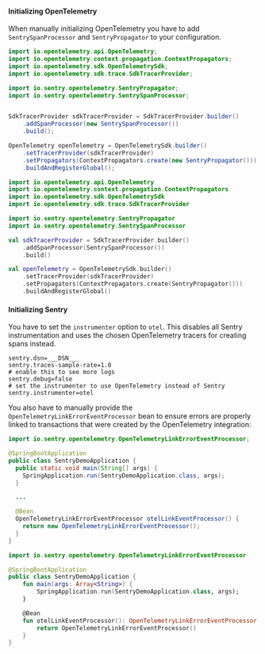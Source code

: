 #### Initializing OpenTelemetry

When manually initializing OpenTelemetry you have to add `SentrySpanProcessor` and `SentryPropagator` to your configuration.

```java {tabTitle: Java}
import io.opentelemetry.api.OpenTelemetry;
import io.opentelemetry.context.propagation.ContextPropagators;
import io.opentelemetry.sdk.OpenTelemetrySdk;
import io.opentelemetry.sdk.trace.SdkTracerProvider;

import io.sentry.opentelemetry.SentryPropagator;
import io.sentry.opentelemetry.SentrySpanProcessor;


SdkTracerProvider sdkTracerProvider = SdkTracerProvider.builder()
    .addSpanProcessor(new SentrySpanProcessor())
    .build();

OpenTelemetry openTelemetry = OpenTelemetrySdk.builder()
    .setTracerProvider(sdkTracerProvider)
    .setPropagators(ContextPropagators.create(new SentryPropagator()))
    .buildAndRegisterGlobal();
```

```kotlin {tabTitle: Kotlin}
import io.opentelemetry.api.OpenTelemetry
import io.opentelemetry.context.propagation.ContextPropagators
import io.opentelemetry.sdk.OpenTelemetrySdk
import io.opentelemetry.sdk.trace.SdkTracerProvider

import io.sentry.opentelemetry.SentryPropagator
import io.sentry.opentelemetry.SentrySpanProcessor

val sdkTracerProvider = SdkTracerProvider.builder()
    .addSpanProcessor(SentrySpanProcessor())
    .build()

val openTelemetry = OpenTelemetrySdk.builder()
    .setTracerProvider(sdkTracerProvider)
    .setPropagators(ContextPropagators.create(SentryPropagator()))
    .buildAndRegisterGlobal()
```

#### Initializing Sentry

You have to set the `instrumenter` option to `otel`. This disables all Sentry instrumentation and uses the chosen OpenTelemetry tracers for creating spans instead.

```properties {filename:application.properties}
sentry.dsn=___DSN___
sentry.traces-sample-rate=1.0
# enable this to see more logs
sentry.debug=false
# set the instrumenter to use OpenTelemetry instead of Sentry
sentry.instrumenter=otel
```

You also have to manually provide the `OpenTelemetryLinkErrorEventProcessor` bean to ensure errors are properly linked to transactions that were created by the OpenTelemetry integration:

```java {filename:SentryDemoApplication.java}
import io.sentry.opentelemetry.OpenTelemetryLinkErrorEventProcessor;

@SpringBootApplication
public class SentryDemoApplication {
  public static void main(String[] args) {
    SpringApplication.run(SentryDemoApplication.class, args);
  }

  ...

  @Bean
  OpenTelemetryLinkErrorEventProcessor otelLinkEventProcessor() {
    return new OpenTelemetryLinkErrorEventProcessor();
  }
}
```

```kotlin {filename:SentryDemoApplication.kt}
import io.sentry.opentelemetry.OpenTelemetryLinkErrorEventProcessor

@SpringBootApplication
public class SentryDemoApplication {
    fun main(args: Array<String>) {
        SpringApplication.run(SentryDemoApplication.class, args);
    }

    @Bean
    fun otelLinkEventProcessor(): OpenTelemetryLinkErrorEventProcessor {
        return OpenTelemetryLinkErrorEventProcessor()
    }
}
```

